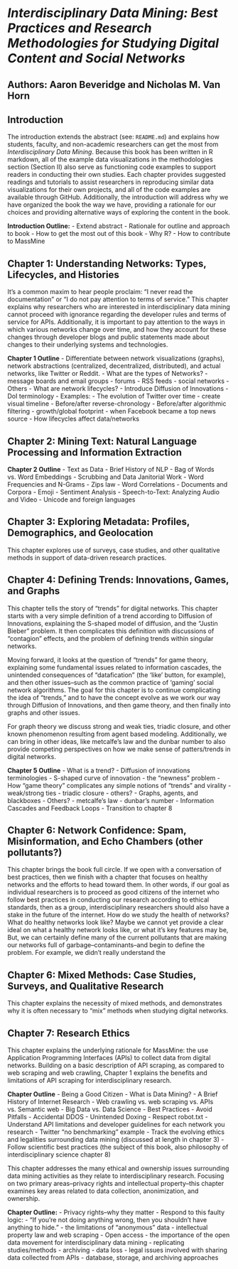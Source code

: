 # *Interdisciplinary Data Mining: Best Practices and Research Methodologies for Studying Digital Content and Social Networks*

## Authors: Aaron Beveridge and Nicholas M. Van Horn

## Introduction
The introduction extends the abstract (see: `README.md`) and explains how students, faculty, and non-academic researchers can get the most from *Interdisciplinary Data Mining*. Because this book has been written in R markdown, all of the example data visualizations in the methodologies section (Section II) also serve as functioning code examples to support readers in conducting their own studies. Each chapter provides suggested readings and tutorials to assist researchers in reproducing similar data visualizations for their own projects, and all of the code examples are available through GitHub. Additionally, the introduction will address why we have organized the book the way we have, providing a rationale for our choices and providing alternative ways of exploring the content in the book.

**Introduction Outline:**
- Extend abstract
- Rationale for outline and approach to book
- How to get the most out of this book
- Why R?
- How to contribute to MassMine

## Chapter 1: Understanding Networks: Types, Lifecycles, and Histories
It's a common maxim to hear people proclaim: "I never read the documentation" or "I do not pay attention to terms of service." This chapter explains why researchers who are interested in interdisciplinary data mining cannot proceed with ignorance regarding the developer rules and terms of service for APIs. Additionally, it is important to pay attention to the ways in which various networks change over time, and how they account for these changes through developer blogs and public statements made about changes to their underlying systems and technologies.

**Chapter 1 Outline**
- Differentiate between network visualizations (graphs), network abstractions (centralized, decentralized, distributed), and actual networks, like Twitter or Reddit.
- What are the types of Networks?
  - message boards and email groups
  - forums
  - RSS feeds
  - social networks
  - Others
- What are network lifecycles?
  - Introduce Diffusion of Innovations
    - DoI terminology
  - Examples:
    - The evolution of Twitter over time
      - create visual timeline
        - Before/after reverse-chronology
        - Before/after algorithmic filtering
        - growth/global footprint
        - when Facebook became a top news source
  - How lifecycles affect data/networks

## Chapter 2: Mining Text: Natural Language Processing and Information Extraction

**Chapter 2 Outline**
- Text as Data
  - Brief History of NLP
  - Bag of Words vs. Word Embeddings
  - Scrubbing and Data Janitorial Work
  - Word Frequencies and N-Grams
    - Zips law
  - Word Correlations
- Documents and Corpora
- Emoji
- Sentiment Analysis
- Speech-to-Text: Analyzing Audio and Video
- Unicode and foreign languages

## Chapter 3: Exploring Metadata: Profiles, Demographics, and Geolocation
This chapter explores use of surveys, case studies, and other qualitative methods in support of data-driven research practices.

## Chapter 4: Defining Trends: Innovations, Games, and Graphs
This chapter tells the story of "trends" for digital networks. This chapter starts with a very simple definition of a trend according to Diffusion of Innovations, explaining the S-shaped model of diffusion, and the "Justin Bieber" problem. It then complicates this definition with discussions of "contagion" effects, and the problem of defining trends within singular networks.

Moving forward, it looks at the question of "trends" for game theory, explaining some fundamental issues related to information cascades, the unintended consequences of "datafication" (the 'like' button, for example), and then other issues--such as the common practice of 'gaming' social network algorithms. The goal for this chapter is to continue complicating the idea of "trends," and to have the concept evolve as we work our way through Diffusion of Innovations, and then game theory, and then finally into graphs and other issues.

For graph theory we discuss strong and weak ties, triadic closure, and other known phenomenon resulting from agent based modeling. Additionally, we can bring in other ideas, like metcalfe's law and the dunbar number to also provide competing perspectives on how we make sense of patters/trends in digital networks.

**Chapter 5 Outline**
- What is a trend?
  - Diffusion of innovations terminologies
  - S-shaped curve of innovation
  - the "newness" problem
- How "game theory" complicates any simple notions of "trends" and virality
  - weak/strong ties
  - triadic closure
  - others?
- Graphs, agents, and blackboxes
- Others?
  - metcalfe's law
  - dunbar's number
- Information Cascades and Feedback Loops
  - Transition to chapter 8

## Chapter 6: Network Confidence: Spam, Misinformation, and Echo Chambers (other pollutants?)
This chapter brings the book full circle. If we open with a conversation of best practices, then we finish with a chapter that focuses on healthy networks and the efforts to head toward them. In other words, if our goal as individual researchers is to proceed as good citizens of the internet who follow best practices in conducting our research according to ethical standards, then as a group, interdisciplinary researchers should also have a stake in the future of the internet. How do we study the health of networks? What do healthy networks look like? Maybe we cannot yet provide a clear ideal on what a healthy network looks like, or what it's key features may be, But, we can certainly define many of the current pollutants that are making our networks full of garbage--contaminants--and begin to define the problem. For example, we didn't really understand the

## Chapter 6: Mixed Methods: Case Studies, Surveys, and Qualitative Research
This chapter explains the necessity of mixed methods, and demonstrates why it is often necessary to "mix" methods when studying digital networks.

## Chapter 7: Research Ethics
This chapter explains the underlying rationale for MassMine: the use Application Programming Interfaces (APIs) to collect data from digital networks. Building on a basic description of API scraping, as compared to web scraping and web crawling, Chapter 1 explains the benefits and
limitations of API scraping for interdisciplinary research.

**Chapter Outline**
- Being a Good Citizen
- What is Data Mining?
  - A Brief History of Internet Research
  - Web crawling vs. web scraping vs. APIs vs. Semantic web
  - Big Data vs. Data Science
- Best Practices
  - Avoid Pitfalls
    - Accidental DDOS
    - Unintended Doxing
  - Respect robot.txt
  - Understand API limitations and developer guidelines for each network you research
    - Twitter "no benchmarking" example
  - Track the evolving ethics and legalities surrounding data mining (discussed at length in chapter 3)
- Follow scientific best practices (the subject of this book, also philosophy of interdisciplinary science chapter 8)

This chapter addresses the many ethical and ownership issues surrounding data mining activities as they relate to interdisciplinary research. Focusing on two primary areas--privacy rights and intellectual property--this chapter examines key areas related to data collection, anonimization, and ownership.

**Chapter Outline:**
- Privacy rights--why they matter
  - Respond to this faulty logic:
    - "If you're not doing anything wrong, then you shouldn't have anything to hide."
- the limitations of "anonymous" data
- intellectual property law and web scraping
- Open access
  - the importance of the open data movement for interdisciplinary data mining
    - replicating studies/methods
    - archiving
    - data loss
  - legal issues involved with sharing data collected from APIs
  - database, storage, and archiving approaches
